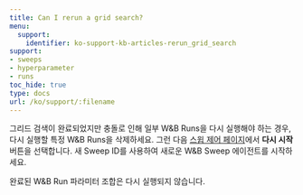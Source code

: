 ---
title: Can I rerun a grid search?
menu:
  support:
    identifier: ko-support-kb-articles-rerun_grid_search
support:
- sweeps
- hyperparameter
- runs
toc_hide: true
type: docs
url: /ko/support/:filename
---

그리드 검색이 완료되었지만 충돌로 인해 일부 W&B Runs을 다시 실행해야 하는 경우, 다시 실행할 특정 W&B Runs을 삭제하세요. 그런 다음 [스윕 제어 페이지](/ko/guides/models/sweeps/sweeps-ui)에서 **다시 시작** 버튼을 선택합니다. 새 Sweep ID를 사용하여 새로운 W&B Sweep 에이전트를 시작하세요.

완료된 W&B Run 파라미터 조합은 다시 실행되지 않습니다.
